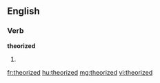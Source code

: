 ==English==

===Verb===
'''theorized'''

# {{past of|theorize}}

[[fr:theorized]]
[[hu:theorized]]
[[mg:theorized]]
[[vi:theorized]]